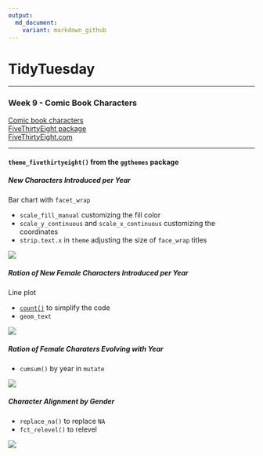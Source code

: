 ```yaml
---
output:
  md_document:
    variant: markdown_github
---
```

# TidyTuesday  

***  
### Week 9 - Comic Book Characters   

[Comic book characters](https://github.com/rfordatascience/tidytuesday/blob/master/data/week9_comic_characters.csv)  
[FiveThirtyEight package](https://github.com/rudeboybert/fivethirtyeight)  
[FiveThirtyEight.com](https://fivethirtyeight.com/features/women-in-comic-books/)  

***  

#### `theme_fivethirtyeight()` from the `ggthemes` package  

##### New Characters Introduced per Year    
Bar chart with `facet_wrap`  

* `scale_fill_manual` customizing the fill color  
* `scale_y_continuous` and `scale_x_continuous` customizing the coordinates  
* `strip.text.x` in `theme` adjusting the size of `face_wrap` titles  

![](https://raw.githubusercontent.com/ChuliangXiao/tidytuesday/master/Week09/New_Characters.png)

##### Ration of New Female Characters Introduced per Year    
Line plot 

* [`count()`](https://dplyr.tidyverse.org/reference/tally.html) to simplify the code 
* `geom_text` 

![](https://raw.githubusercontent.com/ChuliangXiao/tidytuesday/master/Week09/Female_Characters.png)

##### Ration of Female Charaters Evolving with Year       

* `cumsum()` by year in `mutate`  

![](https://raw.githubusercontent.com/ChuliangXiao/tidytuesday/master/Week09/Female_Characters_Cumulated.png)

##### Character Alignment by Gender    

* `replace_na()` to replace `NA` 
* `fct_relevel()` to relevel  

![](https://raw.githubusercontent.com/ChuliangXiao/tidytuesday/master/Week09/Alignment.png)



